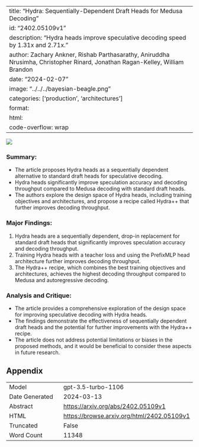 
---
title: "Hydra: Sequentially-Dependent Draft Heads for Medusa Decoding"
id: "2402.05109v1"
description: "Hydra heads improve speculative decoding speed by 1.31x and 2.71x."
author: Zachary Ankner, Rishab Parthasarathy, Aniruddha Nrusimha, Christopher Rinard, Jonathan Ragan-Kelley, William Brandon
date: "2024-02-07"
image: "../../../bayesian-beagle.png"
categories: ['production', 'architectures']
format:
  html:
    code-overflow: wrap
---

![](../../../bayesian-beagle.png)

### **Summary:**
- The article proposes Hydra heads as a sequentially dependent alternative to standard draft heads for speculative decoding.
- Hydra heads significantly improve speculation accuracy and decoding throughput compared to Medusa decoding with standard draft heads.
- The authors explore the design space of Hydra heads, including training objectives and architectures, and propose a recipe called Hydra++ that further improves decoding throughput.

### Major Findings:
1. Hydra heads are a sequentially dependent, drop-in replacement for standard draft heads that significantly improves speculation accuracy and decoding throughput.
2. Training Hydra heads with a teacher loss and using the PrefixMLP head architecture further improves decoding throughput.
3. The Hydra++ recipe, which combines the best training objectives and architectures, achieves the highest decoding throughput compared to Medusa and autoregressive decoding.

### Analysis and Critique:
- The article provides a comprehensive exploration of the design space for improving speculative decoding with Hydra heads.
- The findings demonstrate the effectiveness of sequentially dependent draft heads and the potential for further improvements with the Hydra++ recipe.
- The article does not address potential limitations or biases in the proposed methods, and it would be beneficial to consider these aspects in future research.

## Appendix

|          |          |
|----------|----------|
| Model     | gpt-3.5-turbo-1106       |
| Date Generated     | 2024-03-13       |
| Abstract | [https://arxiv.org/abs/2402.05109v1](https://arxiv.org/abs/2402.05109v1)        |
| HTML     | [https://browse.arxiv.org/html/2402.05109v1](https://browse.arxiv.org/html/2402.05109v1)       |
| Truncated       | False       |
| Word Count       | 11348       |